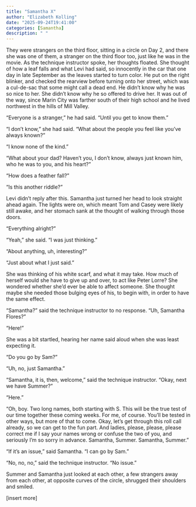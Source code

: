 ```yaml
---
title: "Samantha X"
author: "Elizabeth Kolling"
date: "2025-09-24T19:41:00"
categories: [Samantha]
description: " "
---
```



They were strangers on the third floor, sitting in a circle on Day 2, and there she was one of them, a stranger on the third floor too, just like he was in the movie. As the technique instructor spoke, her thoughts floated. She thought of how a leaf falls and what Levi had said, so innocently in the car that one day in late September as the leaves started to turn color. He put on the right blinker, and checked the rearview before turning onto her street, which was a cul-de-sac that some might call a dead end. He didn’t know why he was so nice to her. She didn’t know why he so offered to drive her. It was out of the way, since Marin City was farther south of their high school and he lived northwest in the hills of Mill Valley.

“Everyone is a stranger,” he had said. “Until you get to know them.”

“I don’t know,” she had said. “What about the people you feel like you’ve always known?”

“I know none of the kind.” 

“What about your dad? Haven’t you, I don’t know, always just known him, who he was to you, and his heart?” 

"How does a feather fall?"

"Is this another riddle?"

Levi didn’t reply after this. Samantha just turned her head to look straight ahead again. The lights were on, which meant Tom and Casey were likely still awake, and her stomach sank at the thought of walking through those doors. 

“Everything alright?”

“Yeah,” she said. “I was just thinking.”

“About anything, uh, interesting?”

“Just about what I just said.”

She was thinking of his white scarf, and what it may take. How much of herself would she have to give up and over, to act like Peter Lorre? She wondered whether she’d ever be able to affect someone. She thought maybe she needed those bulging eyes of his, to begin with, in order to have the same effect. 

“Samantha?” said the technique instructor to no response. “Uh, Samantha Flores?”

“Here!” 

She was a bit startled, hearing her name said aloud when she was least expecting it. 

“Do you go by Sam?” 

“Uh, no, just Samantha.” 

“Samantha, it is, then, welcome,” said the technique instructor. “Okay, next we have Summer?” 

“Here.”

“Oh, boy. Two long names, both starting with S. This will be the true test of our time together these coming weeks. For me, of course. You’ll be tested in other ways, but more of that to come. Okay, let’s get through this roll call already, so we can get to the fun part. And ladies, please, please, please correct me if I say your names wrong or confuse the two of you, and seriously I’m so sorry in advance. Samantha, Summer. Samantha, Summer.”

"If it's an issue," said Samantha. "I can go by Sam."

"No, no, no," said the technique instructor. "No issue." 

Summer and Samantha just looked at each other, a few strangers away from each other, at opposite curves of the circle, shrugged their shoulders and smiled. 

[insert more]